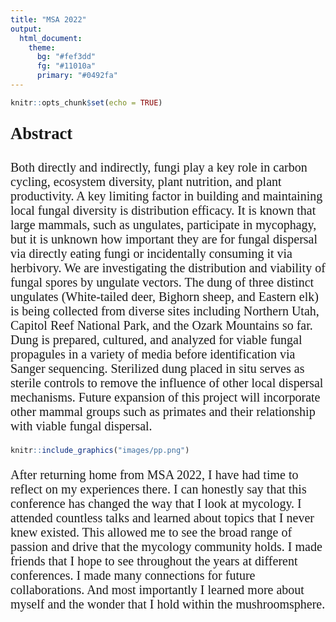 ```yaml
---
title: "MSA 2022"
output: 
  html_document: 
    theme:
      bg: "#fef3dd"
      fg: "#11010a"
      primary: "#0492fa"
---
```


```r
knitr::opts_chunk$set(echo = TRUE)
```

<p style="font-family: times; font-size:20pt">
**Abstract**
</p>
<p style="font-family: times; font-size:15pt">
Both directly and indirectly, fungi play a key role in carbon cycling, ecosystem diversity, plant nutrition, and plant productivity. A key limiting factor in building and maintaining local fungal diversity is distribution efficacy.  It is known that large mammals, such as ungulates, participate in mycophagy, but it is unknown how important they are for fungal dispersal via directly eating fungi or incidentally consuming it via herbivory. We are investigating the distribution and viability of fungal spores by ungulate vectors. The dung of three distinct ungulates (White-tailed deer, Bighorn sheep, and Eastern elk) is being collected from diverse sites including Northern Utah, Capitol Reef National Park, and the Ozark Mountains so far. Dung is prepared, cultured, and analyzed for viable fungal propagules in a variety of media before identification via Sanger sequencing. Sterilized dung placed in situ serves as sterile controls to remove the influence of other local dispersal mechanisms. Future expansion of this project will incorporate other mammal groups such as primates and their relationship with viable fungal dispersal.
</p>
```r
knitr::include_graphics("images/pp.png")
```

<p style="font-family: times; font-size:15pt">
After returning home from MSA 2022, I have had time to reflect on my experiences there. I can honestly say that this conference has changed the way that I look at mycology. I attended countless talks and learned about topics that I never knew existed. This allowed me to see the broad range of passion and drive that the mycology community holds. I made friends that I hope to see throughout the years at different conferences. I made many connections for future collaborations. And most importantly I learned more about myself and the wonder that I hold within the mushroomsphere. 
</p>